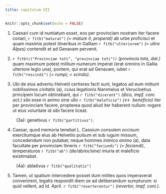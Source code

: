 ```yaml
---
title: capitulum VII
---
```


```r
knitr::opts_chunk$set(echo = FALSE)
```

(1) Caesari cum id nuntiatum esset, eos per provinciam nostram iter facere conari, `r fitb("maturat")` _(= mature it, properat)_ ab urbe proficisci et quam maximis potest itineribus in Galliam `r fitb("ulteriorem")` _(= ultra Alpes)_ contendit et ad Genavam pervenit. 

(2) `r fitb(c("Provinciae toti", "provinciae toti"))` _(provincia tota, dat.)_ quam maximum potest militum numerum imperat (erat omnino in Gallia ulteriore legio una), pontem, qui erat ad Genavam, iubet `r fitb("rescindi")` _(= rumpi; < scindo)_. 

(3) Ubi de eius adventu Helvetii certiores facti sunt, legatos ad eum mittunt nobilissimos _civitatis_ (a), cuius legationis Nammeius et Verucloetius principem locum obtinebant, qui `r fitb("dicerent")` _(dico, impf. coni. act.)_ sibi esse in animo sine ullo `r fitb("maleficio")` _(↔︎  beneficio)_ iter per provinciam facere, propterea quod aliud iter haberent nullum: rogare ut eius voluntate id sibi facere liceat. 

&nbsp;&nbsp;&nbsp;&nbsp;&nbsp;&nbsp;&nbsp;&nbsp; (3a): genetivus `r fitb("partitivus")`.

(4) Caesar, quod memoria tenebat L. Cassium consulem occisum exercitumque eius ab Helvetiis pulsum et sub iugum missum, concedendum non putabat; neque homines _inimico animo_ (a), data facultate per provinciam itineris `r fitb("faciundi")` _(= faciendi)_, temperaturos `r fitb("ab")` _(de/ab/ex/sine)_ iniuria et maleficio existimabat. 

&nbsp;&nbsp;&nbsp;&nbsp;&nbsp;&nbsp;&nbsp;&nbsp; (4a): ablativus `r fitb("qualitatis")`

(5) Tamen, ut spatium intercedere posset dum milites quos imperaverat convenirent, legatis respondit diem se ad deliberandum sumpturum: si quid vellent, ad Id. April. `r fitb("reverterentur")` _(revertor, impf. coni.)_. 